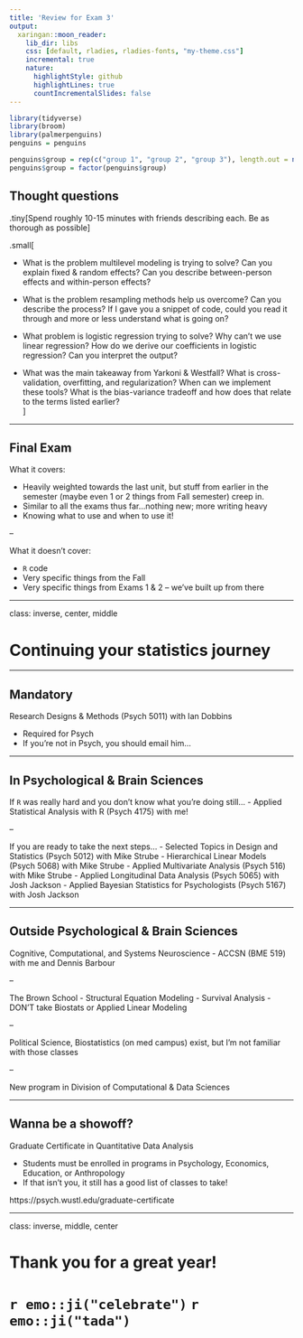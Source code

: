 ```yaml
---
title: 'Review for Exam 3'
output:
  xaringan::moon_reader:
    lib_dir: libs
    css: [default, rladies, rladies-fonts, "my-theme.css"]
    incremental: true
    nature:
      highlightStyle: github
      highlightLines: true
      countIncrementalSlides: false
---
```


```r
library(tidyverse)
library(broom)
library(palmerpenguins)
penguins = penguins

penguins$group = rep(c("group 1", "group 2", "group 3"), length.out = nrow(penguins))
penguins$group = factor(penguins$group)
```

## Thought questions

.tiny[Spend roughly 10-15 minutes with friends describing each. Be as thorough as possible]

.small[


- What is the problem multilevel modeling is trying to solve? Can you explain fixed & random effects? Can you describe between-person effects and within-person effects? 

- What is the problem resampling methods help us overcome? Can you describe the process? If I gave you a snippet of code, could you read it through and more or less understand what is going on? 

- What problem is logistic regression trying to solve? Why can't we use linear regression? How do we derive our coefficients in logistic regression? Can you interpret the output?

- What was the main takeaway from Yarkoni & Westfall? What is cross-validation, overfitting, and regularization? When can we implement these tools? What is the bias-variance tradeoff and how does that relate to the terms listed earlier?  
]

---

## Final Exam

What it covers:

- Heavily weighted towards the last unit, but stuff from earlier in the semester (maybe even 1 or 2 things from Fall semester) creep in.
- Similar to all the exams thus far...nothing new; more writing heavy
- Knowing what to use and when to use it!

--

What it doesn't cover:

- `R` code
- Very specific things from the Fall
- Very specific things from Exams 1 & 2 -- we've built up from there

---

class: inverse, center, middle

# Continuing your statistics journey

---

## Mandatory

Research Designs & Methods (Psych 5011) with Ian Dobbins

- Required for Psych
- If you're not in Psych, you should email him... 

---

## In Psychological & Brain Sciences 

If `R` was really hard and you don't know what you're doing still...
- Applied Statistical Analysis with R (Psych 4175) with me!

--

If you are ready to take the next steps...
- Selected Topics in Design and Statistics (Psych 5012) with Mike Strube
- Hierarchical Linear Models (Psych 5068) with Mike Strube
- Applied Multivariate Analysis (Psych 516) with Mike Strube
- Applied Longitudinal Data Analysis (Psych 5065) with Josh Jackson
- Applied Bayesian Statistics for Psychologists	(Psych 5167) with Josh Jackson

---

## Outside Psychological & Brain Sciences

Cognitive, Computational, and Systems Neuroscience
- ACCSN (BME 519) with me and Dennis Barbour

--

The Brown School
- Structural Equation Modeling
- Survival Analysis
- DON'T take Biostats or Applied Linear Modeling

--

Political Science, Biostatistics (on med campus) exist, but I'm not familiar with those classes

--

New program in Division of Computational & Data Sciences

---

## Wanna be a showoff? 

Graduate Certificate in Quantitative Data Analysis

- Students must be enrolled in programs in Psychology, Economics, Education, or Anthropology
- If that isn't you, it still has a good list of classes to take!

https://psych.wustl.edu/graduate-certificate

---

class: inverse, middle, center

# Thank you for a great year! 
# `r emo::ji("celebrate")` `r emo::ji("tada")`
